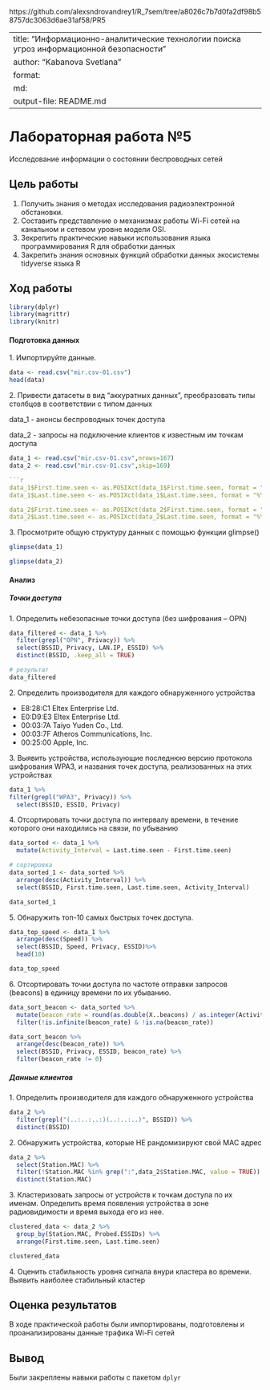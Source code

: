 https://github.com/alexsndrovandrey1/R_7sem/tree/a8026c7b7d0fa2df98b58757dc3063d6ae31af58/PR5


---
title: "Информационно-аналитические технологии поиска угроз информационной безопасности"
author: "Kabanova Svetlana"
format: 
    md:
        output-file: README.md
---

# Лабораторная работа №5

Исследование информации о состоянии беспроводных сетей


## Цель работы

1. Получить знания о методах исследования радиоэлектронной обстановки.
2. Составить представление о механизмах работы Wi-Fi сетей на канальном и
сетевом уровне модели OSI.
3. Зекрепить практические навыки использования языка программирования R для
обработки данных
4. Закрепить знания основных функций обработки данных экосистемы tidyverse
языка R

## Ход работы
```r
library(dplyr)
library(magrittr)
library(knitr)
```
#### Подготовка данных

1\. Импортируйте данные.
```r
data <- read.csv("mir.csv-01.csv")
head(data)
```
2\. Привести датасеты в вид “аккуратных данных”, преобразовать типы столбцов в соответствии с типом данных

data_1 - анонсы беспроводных точек доступа

data_2 - запросы на подключение клиентов к известным им точкам доступа
```r
data_1 <- read.csv("mir.csv-01.csv",nrows=167)
data_2 <- read.csv("mir.csv-01.csv",skip=169)
```

```r
```r
data_1$First.time.seen <- as.POSIXct(data_1$First.time.seen, format = "%Y-%m-%d %H:%M:%S")
data_1$Last.time.seen <- as.POSIXct(data_1$Last.time.seen, format = "%Y-%m-%d %H:%M:%S")

data_2$First.time.seen <- as.POSIXct(data_2$First.time.seen, format = "%Y-%m-%d %H:%M:%S")
data_2$Last.time.seen <- as.POSIXct(data_2$Last.time.seen, format = "%Y-%m-%d %H:%M:%S")


```

3\. Просмотрите общую структуру данных с помощью функции glimpse()

```r
glimpse(data_1)
```

```r
glimpse(data_2)
```

#### Анализ
##### Точки доступа
1\. Определить небезопасные точки доступа (без шифрования – OPN)

```r
data_filtered <- data_1 %>%
  filter(grepl("OPN", Privacy)) %>%
  select(BSSID, Privacy, LAN.IP, ESSID) %>%
  distinct(BSSID, .keep_all = TRUE)

# результат
data_filtered
```

2\. Определить производителя для каждого обнаруженного устройства

-   E8:28:C1 Eltex Enterprise Ltd.
-   E0:D9:E3 Eltex Enterprise Ltd.
-   00:03:7A Taiyo Yuden Co., Ltd.
-   00:03:7F Atheros Communications, Inc.
-   00:25:00 Apple, Inc.



3\. Выявить устройства, использующие последнюю версию протокола шифрования
WPA3, и названия точек доступа, реализованных на этих устройствах
```r
data_1 %>%
filter(grepl("WPA3", Privacy)) %>%
  select(BSSID, ESSID, Privacy)
```  

4\. Отсортировать точки доступа по интервалу времени, в течение которого они находились на связи, по убыванию
```r
data_sorted <- data_1 %>% 
  mutate(Activity_Interval = Last.time.seen - First.time.seen)

# сортировка
data_sorted_1 <- data_sorted %>%
  arrange(desc(Activity_Interval)) %>%
  select(BSSID, First.time.seen, Last.time.seen, Activity_Interval)

data_sorted_1 
```
5\. Обнаружить топ-10 самых быстрых точек доступа.
```r
data_top_speed <- data_1 %>% 
  arrange(desc(Speed)) %>%
  select(BSSID, Speed, Privacy, ESSID)%>%
  head(10)

```

```r
data_top_speed
```

6\. Отсортировать точки доступа по частоте отправки запросов (beacons) в единицу времени по их убыванию.
```r
data_sort_beacon <- data_sorted %>% 
  mutate(beacon_rate = round(as.double(X..beacons) / as.integer(Activity_Interval), digits = 2)) %>%
  filter(!is.infinite(beacon_rate) & !is.na(beacon_rate))

data_sort_beacon %>%  
  arrange(desc(beacon_rate)) %>%
  select(BSSID, Privacy, ESSID, beacon_rate) %>%
  filter(beacon_rate != 0) 
```


##### Данные клиентов
1\. Определить производителя для каждого обнаруженного устройства
```r
data_2 %>%
  filter(grepl("(..:..:..:)(..:..:..)", BSSID)) %>%
  distinct(BSSID)
```
2\. Обнаружить устройства, которые НЕ рандомизируют свой MAC адрес
```r
data_2 %>% 
  select(Station.MAC) %>% 
  filter(!Station.MAC %in% grep(":",data_2$Station.MAC, value = TRUE)) %>%
  distinct(Station.MAC)

```
3\. Кластеризовать запросы от устройств к точкам доступа по их именам.
Определить время появления устройства в зоне радиовидимости и время выхода его из нее.

```r
clustered_data <- data_2 %>%
  group_by(Station.MAC, Probed.ESSIDs) %>%
  arrange(First.time.seen, Last.time.seen)

clustered_data
```


4\. Оценить стабильность уровня сигнала внури кластера во времени. Выявить наиболее стабильный кластер

## Оценка результатов
В ходе практической работы были импортированы, подготовлены и проанализированы данные трафика Wi-Fi сетей


## Вывод
Были закреплены навыки работы с пакетом `dplyr`

